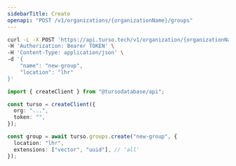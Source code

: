 ```yaml
---
sidebarTitle: Create
openapi: "POST /v1/organizations/{organizationName}/groups"
---
```


<RequestExample>

```bash cURL
curl -L -X POST 'https://api.turso.tech/v1/organization/{organizationName}/groups' \
-H 'Authorization: Bearer TOKEN' \
-H 'Content-Type: application/json' \
-d '{
    "name": "new-group",
    "location": "lhr"
}'
```

```ts Node.js
import { createClient } from "@tursodatabase/api";

const turso = createClient({
  org: "...",
  token: "",
});

const group = await turso.groups.create("new-group", {
  location: "lhr",
  extensions: ["vector", "uuid"], // 'all'
});
```

</RequestExample>
